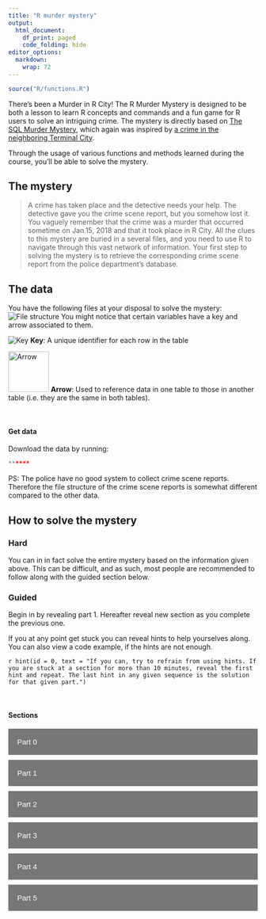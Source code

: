 ```yaml
---
title: "R murder mystery"
output:
  html_document:
    df_print: paged
    code_folding: hide
editor_options: 
  markdown: 
    wrap: 72
---
```


```r
source("R/functions.R")
```

There's been a Murder in R City! The R Murder Mystery is designed to be
both a lesson to learn R concepts and commands and a fun game for R
users to solve an intriguing crime. The mystery is directly based on
[The SQL Murder Mystery](https://mystery.knightlab.com), which again was
inspired by [a crime in the neighboring Terminal
City](https://github.com/veltman/clmystery).

Through the usage of various functions and methods learned during the
course, you'll be able to solve the mystery.

## The mystery

> A crime has taken place and the detective needs your help. The
> detective gave you the crime scene report, but you somehow lost it.
> You vaguely remember that the crime was a murder that occurred
> sometime on Jan.15, 2018 and that it took place in R City. All the
> clues to this mystery are buried in a several files, and you need to
> use R to navigate through this vast network of information. Your first
> step to solving the mystery is to retrieve the corresponding crime
> scene report from the police department's database.

## The data
You have the following files at your disposal to solve the mystery:
![File structure](images/file_structure.png) You might notice that
certain variables have a key and arrow associated to them.

![Key](images/paste-27ECAE2C.png)
**Key**: A unique identifier for each row in the table 

![Arrow](images/paste-9621EB24.png){width="82"}
**Arrow**: Used to reference data in one table to those in another table (i.e. they are the same in both tables).

<br/>

#### Get data
Download the data by running:

```r
******
```

PS: The police have no good system to collect crime scene reports. Therefore the file structure of the crime scene reports is somewhat different compared to the other data.

## How to solve the mystery 
### Hard

You can in in fact solve the entire mystery based on the information
given above. This can be difficult, and as such, most people are recommended
to follow along with the guided section below.

### Guided

Begin in by revealing part 1. Hereafter reveal new section as you
complete the previous one.

If you at any point get stuck you can reveal hints to help yourselves
along. You can also view a code example, if the hints are not enough.

`r hint(id = 0, text = "If you can, try to refrain from using hints. If you are stuck at a section for more than 10 minutes, reveal the first hint and repeat. The last hint in any given sequence is the solution for that given part.")`

<br/>

#### Sections
<button class="collapsible">
Part 0
</button>
::: content
<p>
## Part 0: Read data
Download and read the data. If you ever make use of the code solutions, the data for those are stored in the relative path of "raw-data/". You can use `here()` to set a relative path.

`r hint(id = 1, text = "The data is packaged. You might need to use a tool to extract it.")`
`r hint(id = 2, text = "Use 'unzip()' to extract the data.")`


<br/>

#### Solution code

```r
# Unzip data
unzip(here("raw-data/r-murder-mystery.zip"),
      exdir = here("raw-data/"))

```

</p>
:::





<button class="collapsible">
Part 1
</button>
::: content
<p>

## Part 1: Investigate the crime scene report

Investigate the crime scene report for any usable information. For this
task you will need to read in the crime scene file, and filter and
select the column the column with the report interesting for you.

`r hint(id = 1, text = "You want to look at crime scene reports and look for a murder that happened on jan. 15, 2018 in R City")`
`r hint(id = 2, text = "The data is seperated into seperate data files. Can you recall a method to combine them?")`
`r hint(id = 3, text = "It might be a good idea to use a function to read in each data file.")`
`r hint(id = 4, text = "You need to use dir_ls() and map_dfr() to be able to read the data")`
`r hint(id = 5, text = "Data can be read with vroom() or read_csv()")`
`r hint(id = 6, text = "You should use the dplyr functions filter and select")`

<br/>

#### Solution code

```r
# Function to read data
read_crime_scene_report <- function(file_path) {
    vroom::vroom(
        here::here(file_path),
        col_types = vroom::cols(
            date = vroom::col_character(),
            type = vroom::col_character(),
            description = vroom::col_character(),
            city = vroom::col_character()
        )
    )
}

# Get a list of directories
crime_scene_report_files <- dir_ls(here("raw-data/crime_scene_report/"))
    
# Read data - This can take some time
crime_scene_report_df <- map_dfr(crime_scene_report_files, read_crime_scene_report)

# Find crime scene report
crime_scene_report_df %>% 
    dplyr::filter(date == "20180115" & 
                      type == "murder" &
                      city == "R City") %>%
    dplyr::select(description)
```

</p>
:::



<button class="collapsible">
Part 2
</button>
::: content
<p>

## Part 2 - Find witnesses

Find the witness statement.

`r hint(id = 1, text = "You cant find the witness statement before finding out which persons gave the statmenents.")`
`r hint(id = 2, text = "Look in the person data, and look for person that lives at the last house on Northwestern Dr and a person named Annabel that lives on Franklin Ave")`
`r hint(id = 3, text = "To find the person that lives on Northwestern dr you can use the dplyr function arrange() to sort address numbers")`
`r hint(id = 4, text = "To find Annabel you  can use regular expresions and the stringr function str_detect()")`
`r hint(id = 6, text = "Look in the person data, and look for person that lives at the last house on Northwestern Dr and a person named Annabel that lives on Franklin Ave")`

<br/>

#### Solution code
```r
# Read person data
person <- vroom(here("raw-data/person.csv"))

# Find person living on the last house on Northwestern Dr
person %>% 
    dplyr::filter(address_street_name == "Northwestern Dr") %>%
    dplyr::arrange(desc(address_number))

# Find the person named Annabel living on Franklin Ave
person %>% 
    dplyr::filter(address_street_name == "Franklin Ave" &
                     stringr::str_detect(name, "Annabel"))
```
</p>
:::


<button class="collapsible">
Part 3
</button>
::: content
<p>
## Part 3 - Look at witness statement
Find the witness statements.
`r hint(id = 1, text = "Look for a witness statement with a matching 'id'")`
`r hint(id = 2, text = "Annabel Miller has a id of '16371'")`
`r hint(id = 3, text = "Morty Schapiro has a id of '14887'")`
`r hint(id = 4, text = "The id variable from the person table is the same as the 'person_id' variable in the inteview table")`
`r hint(id = 5, text = "To find the statement you can filter on 'person_id'")`
`r hint(id = 6, text = "")`

<br/>

#### Solution code
```r
# Read interview file
interview <- vroom(here("raw-data/interview.csv"), 
                          delim = ",")

# Find Annabel Miller's statement
interview %>% 
    dplyr::filter(person_id == 16371) %>%
    dplyr::select(transcript)

# Find Morty Schapiro's statement
interview %>% 
    dplyr::filter(person_id == 14887) %>%
    dplyr::select(transcript)
```
</p>
:::




<button class="collapsible">
Part 4
</button>
::: content
<p>
## Part 4.1 - Who was at the gym? (Annabel)
Find out who Annabel saw

`r hint(id = 1, text = "You need to find out who visited the gym at the gym at the time Annabel noticed someone.")`
`r hint(id = 2, text = "Annabel also noticed that the last part of the members id was 48Z")`
`r hint(id = 3, text = "You need two datasets")`
`r hint(id = 4, text = "You need the 'get_fit_now_member' and 'get_fit_now_check_in' data sets.")`
`r hint(id = 5, text = "You might be able to combine the data.")`
`r hint(id = 6, text = "Using a function such as 'left_join' could work.")`
`r hint(id = 7, text = "The dplyr and stringr package has some great functions that can help you along.")`
`r hint(id = 8, text = "Regex :)")`
`r hint(id = 9, text = "A combination of 'filter()' and 'str_detet()' is always great to use when extracting data about gym members.")`

<br/>

#### Solution
```r
# Read data files
get_fit_now_member <- vroom(here("raw-data/get_fit_now_member.csv"))
get_fit_now_check_in <- vroom(here("raw-data/get_fit_now_check_in.csv"))

# Join data
fitness_person_checkin_combined <- dplyr::left_join(x = get_fit_now_member, y = get_fit_now_check_in, by = c("id" = "membership_id"))

# Find people that were at the gym Annabel specified
fitness_person_checkin_combined %>%
    dplyr::filter(check_in_date == 20180109 &
                      stringr::str_detect(id, "48Z"))


```

## Part 4.2 - Who owns the car that Morty saw?
Figure out who of the two gym rats that own the car that Morty saw.

`r hint(id = 1, text = "You can perhaps use the 'licence_id' to identify the perpetrator.")`
`r hint(id = 2, text = "You might need to combine some tables in order to find the person of interest.")`
`r hint(id = 3, text = "Remember that Morty saw a licence plate number that contained 'H42W'")`

<br/>

#### Solution code
```r
# Read data files
driver_licence <- vroom(here("raw-data/drivers_license.csv"))
    
# Find licence ID of Joe and Jeremy
person %>%
    dplyr::filter(id %in% c(28819, 67318)) %>%
    dplyr::select(c(name, license_id))

# Find car
driver_licence %>%
    dplyr::filter(id %in% c(173289, 423327))

# Combine data - Easier to read
dplyr::left_join(x = person, y = driver_licence, by = c("license_id" = "id")) %>%
    dplyr::filter(license_id %in% c(173289, 423327) &
                      stringr::str_detect(plate_number, "H42W")) 

```

</p>
:::

<button class="collapsible">
Part 5
</button>
::: content
<p>
### Congratulation! You have found the killer!



or have you?
</p>
:::



<br/>

<br/>

















```{=html}
<style>
.collapsible {
  background-color: #777;
  margin-bottom: 10px;
  color: white;
  cursor: pointer;
  padding: 18px;
  width: 100%;
  border: none;
  text-align: left;
  outline: none;
  font-size: 15px;
}

.active, .collapsible:hover {
  background-color: #555;
}


.content {
  padding: 0 18px;
  max-height: 0;
  overflow: hidden;
  transition: max-height 0.2s ease-out;
  background-color: #f1f1f1;

}
</style>
```
```{=html}
<script>
var coll = document.getElementsByClassName("collapsible");
var i;
for (i = 0; i < coll.length; i++) {
  coll[i].addEventListener("click", function() {
    this.classList.toggle("active");
    var content = this.nextElementSibling;
    if (content.style.maxHeight){
      content.style.maxHeight = null;
    } else {
      content.style.maxHeight = content.scrollHeight + "5000px";
    } 
  });
}
</script>
```
